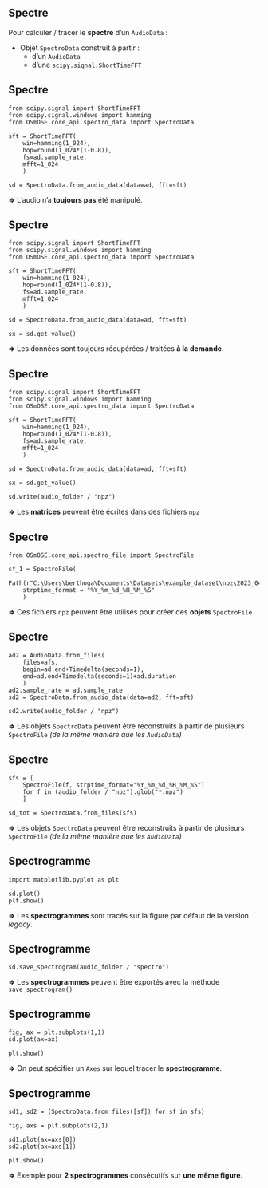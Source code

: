 ## Spectre

Pour [calculer]{.primary} / [tracer]{.secondary} le **spectre** d'un `AudioData` :

- Objet `SpectroData` construit à partir :
    - d'un `AudioData`
    - d'une `scipy.signal.ShortTimeFFT`

## Spectre {auto-animate="true" auto-animate-id="sd-value"}

```.python
from scipy.signal import ShortTimeFFT
from scipy.signal.windows import hamming
from OSmOSE.core_api.spectro_data import SpectroData

sft = ShortTimeFFT(
    win=hamming(1_024),
    hop=round(1_024*(1-0.8)), 
    fs=ad.sample_rate, 
    mfft=1_024
    )

sd = SpectroData.from_audio_data(data=ad, fft=sft)
```

::: {.fragment}

**=>** L'audio n'a **toujours pas** été manipulé.

:::

## Spectre {auto-animate="true" auto-animate-id="sd-value"}

```.python
from scipy.signal import ShortTimeFFT
from scipy.signal.windows import hamming
from OSmOSE.core_api.spectro_data import SpectroData

sft = ShortTimeFFT(
    win=hamming(1_024),
    hop=round(1_024*(1-0.8)), 
    fs=ad.sample_rate, 
    mfft=1_024
    )

sd = SpectroData.from_audio_data(data=ad, fft=sft)

sx = sd.get_value()
```

**=>** Les données sont toujours [récupérées]{.primary} / [traitées]{.secondary} **à la demande**.

## Spectre {auto-animate="true" auto-animate-id="sd-value"}

```.python
from scipy.signal import ShortTimeFFT
from scipy.signal.windows import hamming
from OSmOSE.core_api.spectro_data import SpectroData

sft = ShortTimeFFT(
    win=hamming(1_024),
    hop=round(1_024*(1-0.8)), 
    fs=ad.sample_rate, 
    mfft=1_024
    )

sd = SpectroData.from_audio_data(data=ad, fft=sft)

sx = sd.get_value()

sd.write(audio_folder / "npz")
```

**=>** Les **matrices** peuvent être écrites dans des fichiers `npz`

## Spectre {auto-animate="true" auto-animate-id="sd-value"}

```.python
from OSmOSE.core_api.spectro_file import SpectroFile

sf_1 = SpectroFile(
    Path(r"C:\Users\berthoga\Documents\Datasets\example_dataset\npz\2023_04_05_16_49_01.npz"),
    strptime_format = "%Y_%m_%d_%H_%M_%S"
    )
```

**=>** Ces fichiers `npz` peuvent être utilisés pour créer des **objets** `SpectroFile`

## Spectre {auto-animate="true" auto-animate-id="sd-value"}

```.python
ad2 = AudioData.from_files(
    files=afs, 
    begin=ad.end+Timedelta(seconds=1), 
    end=ad.end+Timedelta(seconds=1)+ad.duration
    )
ad2.sample_rate = ad.sample_rate
sd2 = SpectroData.from_audio_data(data=ad2, fft=sft)

sd2.write(audio_folder / "npz")
```

**=>** Les objets `SpectroData` peuvent être reconstruits à partir de plusieurs `SpectroFile` *(de la même manière que les `AudioData`)*

## Spectre {auto-animate="true" auto-animate-id="sd-value"}

```.python
sfs = [
    SpectroFile(f, strptime_format="%Y_%m_%d_%H_%M_%S") 
    for f in (audio_folder / "npz").glob("*.npz")
    ]

sd_tot = SpectroData.from_files(sfs)
```

**=>** Les objets `SpectroData` peuvent être reconstruits à partir de plusieurs `SpectroFile` *(de la même manière que les `AudioData`)*

## Spectrogramme {auto-animate="true" auto-animate-id="spectro"}

```.python
import matplotlib.pyplot as plt

sd.plot()
plt.show()
```

::: {.fragment}

**=>** Les **spectrogrammes** sont tracés sur la [figure par défaut]{.primary} de la version *legacy*.

:::

## Spectrogramme {auto-animate="true" auto-animate-id="spectro"}

```.python
sd.save_spectrogram(audio_folder / "spectro")
```

**=>** Les **spectrogrammes** peuvent être exportés avec la méthode `save_spectrogram()`

## Spectrogramme {auto-animate="true" auto-animate-id="spectro"}

```.python
fig, ax = plt.subplots(1,1)
sd.plot(ax=ax)

plt.show()
```

**=>** On peut spécifier un `Axes` sur lequel tracer le **spectrogramme**.

## Spectrogramme {auto-animate="true" auto-animate-id="spectro"}

```.python
sd1, sd2 = (SpectroData.from_files([sf]) for sf in sfs)

fig, axs = plt.subplots(2,1)

sd1.plot(ax=axs[0])
sd2.plot(ax=axs[1])

plt.show()
```

**=>** Exemple pour **2 spectrogrammes** consécutifs sur **une même figure**.